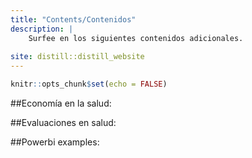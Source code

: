 ---
title: "Contents/Contenidos"
description: |
    Surfee en los siguientes contenidos adicionales.
    
site: distill::distill_website
---
```{r setup, include=FALSE}
knitr::opts_chunk$set(echo = FALSE)


```
##Economía en la salud:

##Evaluaciones en salud:

##Powerbi examples: